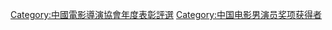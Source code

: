[[Category:中國電影導演協會年度表彰評選|Category:中國電影導演協會年度表彰評選]]
[[Category:中国电影男演员奖项获得者‎|Category:中国电影男演员奖项获得者‎]]